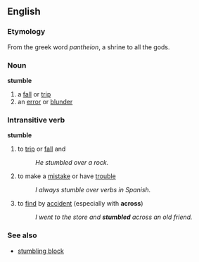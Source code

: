 ==English==
===Etymology===
From the greek word ''pantheion'', a shrine to all the gods.
===Noun===
'''stumble'''
#a [[fall]] or [[trip]]
#an [[error]] or [[blunder]]

===Intransitive verb===
'''stumble'''
#to [[trip]] or [[fall]] and 
#:''He stumbled over a rock.''
#to make a [[mistake]] or have [[trouble]]
#:''I always stumble over verbs in Spanish.''
#to [[find]] by [[accident]] (especially with '''across''')
#:''I went to the store and '''stumbled''' across an old friend.''

===See also===
*[[stumbling block]]